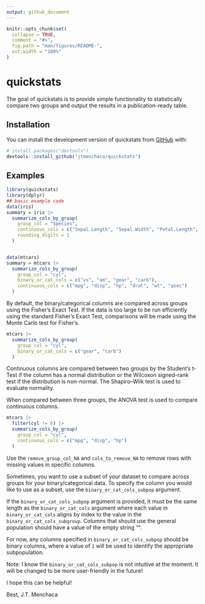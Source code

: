 ```yaml
---
output: github_document
---
```


<!-- README.md is generated from README.Rmd. Please edit that file -->

```r
knitr::opts_chunk$set(
  collapse = TRUE,
  comment = "#>",
  fig.path = "man/figures/README-",
  out.width = "100%"
)
```

# quickstats

<!-- badges: start -->
<!-- badges: end -->

The goal of quickstats is to provide simple functionality to statistically compare two groups and output the results in a publication-ready table. 

## Installation

You can install the development version of quickstats from [GitHub](https://github.com/) with:

``` r
# install.packages("devtools")
devtools::install_github("jtmenchaca/quickstats")
```

## Examples

```r
library(quickstats)
library(dplyr)
## basic example code
data(iris)
summary = iris |>
  summarize_cols_by_group(
    group_col = "Species",
    continuous_cols = c("Sepal.Length", "Sepal.Width", "Petal.Length", "Petal.Width"),
    rounding_digits = 1
  )


data(mtcars)
summary = mtcars |>
  summarize_cols_by_group(
    group_col = "cyl",
    binary_or_cat_cols = c("vs", "am", "gear", "carb"),
    continuous_cols = c("mpg", "disp", "hp", "drat", "wt", "qsec")
  )

```

By default, the binary/categorical columns are compared across groups using the Fisher's Exact Test.  If the data is too large to be run efficiently using the standard Fisher's Exact Test, comparisons will be made using the Monte Carlo test for Fisher's.

```r
mtcars |>
  summarize_cols_by_group(
    group_col = "cyl",
    binary_or_cat_cols = c("gear", "carb")
  )
```

Continuous columns are compared between two groups by the Student's t-Test if the column has a normal distribution or the Wilcoxon signed-rank test if the distribution is non-normal. The Shapiro–Wilk test is used to evaluate normality.

When compared between three groups, the ANOVA test is used to compare continuous columns.

```r
mtcars |> 
  filter(cyl != 6) |> 
  summarize_cols_by_group(
    group_col = "cyl", 
    continuous_cols = c("mpg", "disp", "hp")
  )
```

Use the `remove_group_col_NA` and `cols_to_remove_NA` to remove rows with missing values in specific columns. 

Sometimes, you want to use a subset of your dataset to compare across groups for your binary/categorical data.  To specify the column you would like to use as a subset, use the `binary_or_cat_cols_subpop` argument. 

If the `binary_or_cat_cols_subpop` argument is provided, it must be the same length as the `binary_or_cat_cols` argument where each value in `binary_or_cat_cols` aligns by index to the value in the `binary_or_cat_cols_subgroup`.  Columns that should use the general population should have a value of the empty string "".  

For now, any columns specified in `binary_or_cat_cols_subpop` should be binary columns, where a value of `1` will be used to identify the appropriate subpopulation. 

Note: I know the `binary_or_cat_cols_subpop` is not intuitive at the moment.  It will be changed to be more user-friendly in the future!

I hope this can be helpful!

Best,
J.T. Menchaca
